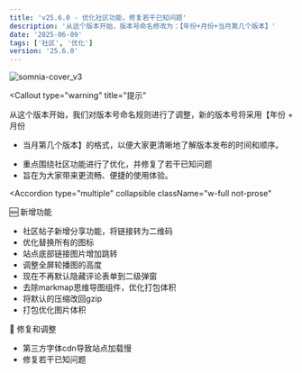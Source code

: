 ```yaml
---
title: 'v25.6.0 - 优化社区功能，修复若干已知问题'
description: '从这个版本开始，版本号命名修改为：【年份+月份+当月第几个版本】'
date: '2025-06-09'
tags: ['社区', '优化']
version: '25.6.0'
---
```


![somnia-cover_v3](/imgs/somnia-cover_v3.webp)

<Callout
  type="warning"
  title="提示"
>
  从这个版本开始，我们对版本号命名规则进行了调整，新的版本号将采用【年份 + 月份
  + 当月第几个版本】的格式，以便大家更清晰地了解版本发布的时间和顺序。​
</Callout>

- 重点围绕社区功能进行了优化，并修复了若干已知问题
- 旨在为大家带来更流畅、便捷的使用体验。

<Accordion
  type="multiple"
  collapsible
  className="w-full not-prose"
>
  <AccordionItem value="item-1">
    <AccordionTrigger>🆕 新增功能</AccordionTrigger>
    <AccordionContent className="flex flex-col gap-4 text-balance">
      <ul className="list-disc space-y-2 pl-4">
        <li>社区帖子新增分享功能，将链接转为二维码</li>
        <li>优化替换所有的图标</li>
        <li>站点底部链接图片增加跳转</li>
        <li>调整全屏轮播图的高度</li>
        <li>现在不再默认隐藏评论表单到二级弹窗</li>
        <li>去除markmap思维导图组件，优化打包体积</li>
        <li>将默认的压缩改回gzip</li>
        <li>打包优化图片体积</li>
      </ul>
    </AccordionContent>
  </AccordionItem>
  <AccordionItem value="item-2">
    <AccordionTrigger>🎃 修复和调整</AccordionTrigger>
    <AccordionContent className="flex flex-col gap-4 text-balance">
      <ul className="list-disc space-y-2 pl-4">
        <li>第三方字体cdn导致站点加载慢</li>
        <li>修复若干已知问题</li>
      </ul>
    </AccordionContent>
  </AccordionItem>
</Accordion>
